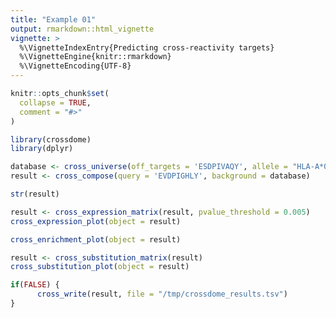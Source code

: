 ```yaml
---
title: "Example 01"
output: rmarkdown::html_vignette
vignette: >
  %\VignetteIndexEntry{Predicting cross-reactivity targets}
  %\VignetteEngine{knitr::rmarkdown}
  %\VignetteEncoding{UTF-8}
---
```


```r

knitr::opts_chunk$set(
  collapse = TRUE,
  comment = "#>"
)

```

```r

library(crossdome)
library(dplyr)

database <- cross_universe(off_targets = 'ESDPIVAQY', allele = "HLA-A*01:01")
result <- cross_compose(query = 'EVDPIGHLY', background = database)

```

```r

str(result)

```

```r

result <- cross_expression_matrix(result, pvalue_threshold = 0.005)
cross_expression_plot(object = result)

```

```r

cross_enrichment_plot(object = result)
```

```r

result <- cross_substitution_matrix(result)
cross_substitution_plot(object = result)

```

```r

if(FALSE) {
      cross_write(result, file = "/tmp/crossdome_results.tsv")
}

```
